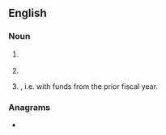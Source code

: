 {{also|paye|payé}}
==English==
{{wikipedia}}

===Noun===
{{en-noun|-}}

# {{lb|en|British|finance}} {{init of|en|pay as you earn}}
# {{init of|en|pay-as-you-eat}}
# {{lb|en|Canadian}} {{init of|en|[[pay]] at [[year]] [[end]]|nodot=1}}, i.e. with funds from the prior fiscal year.

===Anagrams===
* {{anagrams|en|a=aepy|Peay|yeap}}